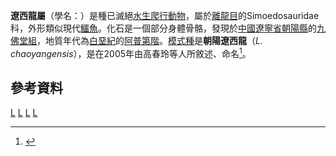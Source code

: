 {{Automatic taxobox
| taxon = Liaoxisaurus
| fossil_range = {{fossil_range|阿普第階}}
| image = 
| image_caption = 
| authority = [[高春玲|Gao C.]] ''et al.'', 2005
| type_species = '''朝陽遼西龍<br>''Liaoxisaurus chaoyangensis'''''
| type_species_authority = [[高春玲|Gao C.]]'' et al.'', 2005 
}}

'''遼西龍屬'''（學名：{{lang|la|''Liaoxisaurus''}}）是種已滅絕[[水生爬行動物|水生爬行動物]]，屬於[[離龍目|離龍目]]的Simoedosauridae科，外形類似現代[[鱷魚|鱷魚]]。化石是一個部分身體骨骼，發現於[[中國|中國]][[遼寧省|遼寧省]][[朝陽縣|朝陽縣]]的[[九佛堂組|九佛堂組]]，地質年代為[[白堊紀|白堊紀]]的[[阿普第階|阿普第階]]。[[模式種|模式種]]是'''朝陽遼西龍'''（''L. chaoyangensis''），是在2005年由高春玲等人所敘述、命名<ref name=GCetal05>{{cite journal |author=Gao Chunling |coauthors=Lu Junchang; Liu Jinyuan; and Ji Qiang |year=2005 |title=New choristodera from the Lower Cretaceous Jiufotang Formation in Chaoyang area, Liaoning China |journal=Geological Review |volume=51 |issue=6 |pages=694–697 |language=zh}}</ref>。

==參考資料==
{{Reflist}}
{{離龍目}}
{{Taxonbar}}

[[Category:2005年描述的分类群|L]]
[[Category:離龍目|L]]
[[Category:白堊紀爬行動物|L]]
[[Category:热河生物群|L]]

{{paleo-reptile-stub}}